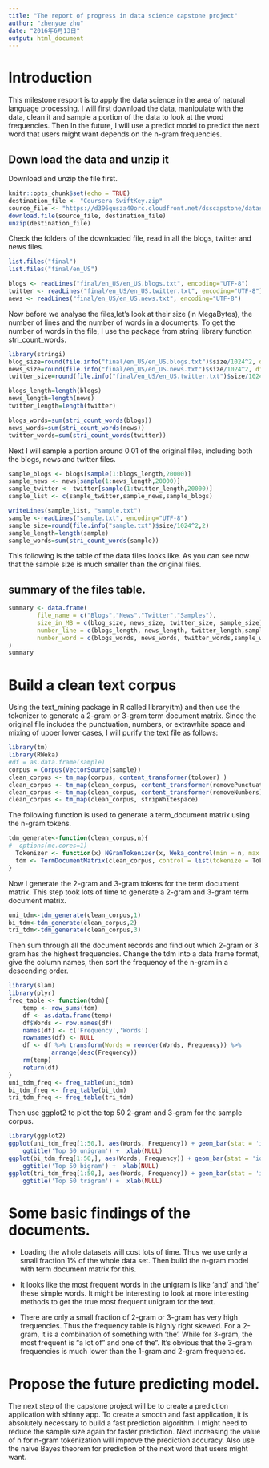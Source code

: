```yaml
---
title: "The report of progress in data science capstone project"
author: "zhenyue zhu"
date: "2016年6月13日"
output: html_document
---
```

# Introduction

This milestone resport is to apply the data science in the area of natural language processing.
I will first download the data, manipulate with the data, clean it and sample a portion of the data to
look at the word frequencies. Then In the future, I will use a predict model to predict the next word that users might want depends on the n-gram frequencies.

## Down load the data and unzip it
Download and unzip the file first.
```r
knitr::opts_chunk$set(echo = TRUE)
destination_file <- "Coursera-SwiftKey.zip"
source_file <- "https://d396qusza40orc.cloudfront.net/dsscapstone/dataset/Coursera-SwiftKey.zip"
download.file(source_file, destination_file)
unzip(destination_file)

```

Check the folders of the downloaded file, read in all the blogs, twitter and news files.
```r
list.files("final")
list.files("final/en_US")

blogs <- readLines("final/en_US/en_US.blogs.txt", encoding="UTF-8")
twitter <- readLines("final/en_US/en_US.twitter.txt", encoding="UTF-8")
news <- readLines("final/en_US/en_US.news.txt", encoding="UTF-8")
```

Now before we analyse the files,let's look at their size (in MegaBytes), the number of lines and the number of words in a documents. To get the number of words in the file, I use the package from stringi library function stri_count_words. 

```r
library(stringi)
blog_size=round(file.info("final/en_US/en_US.blogs.txt")$size/1024^2, digits=2)
news_size=round(file.info("final/en_US/en_US.news.txt")$size/1024^2, digits=2)
twitter_size=round(file.info("final/en_US/en_US.twitter.txt")$size/1024^2, digits=2)

blogs_length=length(blogs)
news_length=length(news)
twitter_length=length(twitter)

blogs_words=sum(stri_count_words(blogs))
news_words=sum(stri_count_words(news))
twitter_words=sum(stri_count_words(twitter))

```

Next I will sample a portion around 0.01 of the original files, including both the
blogs, news and twitter files.
```r
sample_blogs <- blogs[sample(1:blogs_length,20000)]
sample_news <- news[sample(1:news_length,20000)]
sample_twitter <- twitter[sample(1:twitter_length,20000)]
sample_list <- c(sample_twitter,sample_news,sample_blogs)

writeLines(sample_list, "sample.txt")
sample <-readLines("sample.txt", encoding="UTF-8")
sample_size=round(file.info("sample.txt")$size/1024^2,2)
sample_length=length(sample)
sample_words=sum(stri_count_words(sample))
```

This following is the table of the data files looks like.
As you can see now that the sample size is much smaller than the original files.

## summary of the files table.
```r
summary <- data.frame(
        file_name = c("Blogs","News","Twitter","Samples"),
        size_in_MB = c(blog_size, news_size, twitter_size, sample_size),
        number_line = c(blogs_length, news_length, twitter_length,sample_length),
        number_word = c(blogs_words, news_words, twitter_words,sample_words)                  
)
summary
```

# Build a clean text corpus 

Using the text_mining package in R called library(tm) and then use the tokenizer to generate a 2-gram or 3-gram term document matrix. Since the original file includes the punctuation, numbers, or extrawhite space and mixing of upper lower cases, I will purify the text file as follows:

```r
library(tm)
library(RWeka)
#df = as.data.frame(sample)
corpus = Corpus(VectorSource(sample)) 
clean_corpus <- tm_map(corpus, content_transformer(tolower) )
clean_corpus <- tm_map(clean_corpus, content_transformer(removePunctuation))
clean_corpus <- tm_map(clean_corpus, content_transformer(removeNumbers))
clean_corpus <- tm_map(clean_corpus, stripWhitespace)
```

The following function is used to generate a term_document matrix using the n-gram tokens.
```r
tdm_generate<-function(clean_corpus,n){
#  options(mc.cores=1)
  Tokenizer <- function(x) NGramTokenizer(x, Weka_control(min = n, max = n)) 
  tdm <- TermDocumentMatrix(clean_corpus, control = list(tokenize = Tokenizer))
}
```

Now I generate the 2-gram and 3-gram tokens for the term document matrix.
This step took lots of time to generate a 2-gram and 3-gram term document matrix.
```r
uni_tdm<-tdm_generate(clean_corpus,1)
bi_tdm<-tdm_generate(clean_corpus,2)
tri_tdm<-tdm_generate(clean_corpus,3)
```

Then sum through all the document records and find out which 2-gram or 3 gram has the highest frequencies. Change the tdm into a data frame format, give the column names, then sort the frequency of the n-gram in a descending order.

```r
library(slam)
library(plyr)
freq_table <- function(tdm){
    temp <- row_sums(tdm)
    df <- as.data.frame(temp)
    df$Words <- row.names(df)
    names(df) <- c('Frequency','Words')
    rownames(df) <- NULL
    df <- df %>% transform(Words = reorder(Words, Frequency)) %>%
            arrange(desc(Frequency))
    rm(temp)
    return(df)
}
uni_tdm_freq <- freq_table(uni_tdm)
bi_tdm_freq <- freq_table(bi_tdm)
tri_tdm_freq <- freq_table(tri_tdm)
```

Then use ggplot2 to plot the top 50 2-gram and 3-gram for the sample corpus.
```r
library(ggplot2)
ggplot(uni_tdm_freq[1:50,], aes(Words, Frequency)) + geom_bar(stat = 'identity') + coord_flip() +
    ggtitle('Top 50 unigram') +  xlab(NULL)
ggplot(bi_tdm_freq[1:50,], aes(Words, Frequency)) + geom_bar(stat = 'identity') + coord_flip() +
    ggtitle('Top 50 bigram') +  xlab(NULL)
ggplot(tri_tdm_freq[1:50,], aes(Words, Frequency)) + geom_bar(stat = 'identity') + coord_flip() +
    ggtitle('Top 50 trigram') +  xlab(NULL)
```

# Some basic findings of the documents.

* Loading the whole datasets will cost lots of time. Thus we use only a small fraction 1% of the whole data set. Then build the n-gram model with term document matrix for this.

* It looks like the most frequent words in the unigram is like 'and' and 'the' these simple words. It might be interesting to look at more interesting methods to get the true most frequent unigram for the text. 

* There are only a small fraction of 2-gram or 3-gram has very high frequencies. Thus the frequency table is highly right skewed. For a 2-gram, it is a combination of something with 'the'. While for 3-gram, the most frequent is "a lot of" and one of the". It's obvious that the 3-gram frequencies is much lower than the 1-gram and 2-gram frequencies.

# Propose the future predicting model.

The next step of the capstone project will be to create a prediction application with shinny app.
To create a smooth and fast application, it is absolutely necessary to build a fast prediction 
algorithm. I might need to reduce the sample size again for faster prediction. Next increasing the 
value of n for n-gram tokenization will improve the prediction accuracy. Also use the naive Bayes 
theorem for prediction of the next word that users might want.
